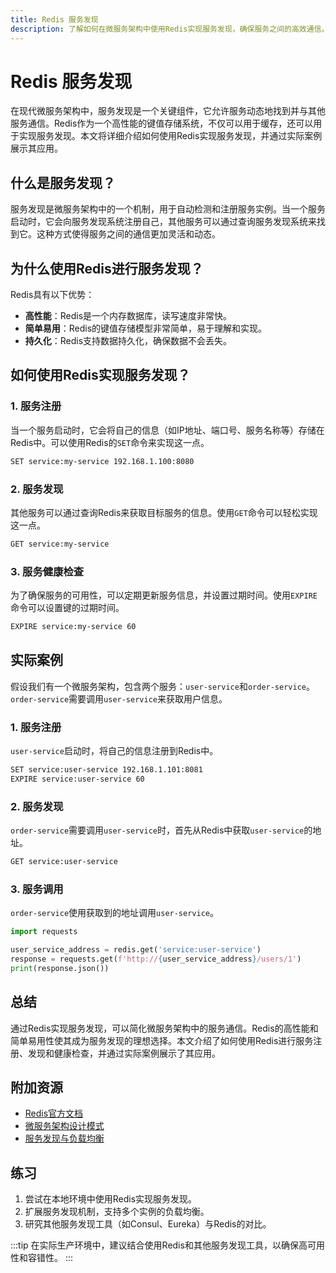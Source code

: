 ```yaml
---
title: Redis 服务发现
description: 了解如何在微服务架构中使用Redis实现服务发现，确保服务之间的高效通信。
---
```


# Redis 服务发现

在现代微服务架构中，服务发现是一个关键组件，它允许服务动态地找到并与其他服务通信。Redis作为一个高性能的键值存储系统，不仅可以用于缓存，还可以用于实现服务发现。本文将详细介绍如何使用Redis实现服务发现，并通过实际案例展示其应用。

## 什么是服务发现？

服务发现是微服务架构中的一个机制，用于自动检测和注册服务实例。当一个服务启动时，它会向服务发现系统注册自己，其他服务可以通过查询服务发现系统来找到它。这种方式使得服务之间的通信更加灵活和动态。

## 为什么使用Redis进行服务发现？

Redis具有以下优势：
- **高性能**：Redis是一个内存数据库，读写速度非常快。
- **简单易用**：Redis的键值存储模型非常简单，易于理解和实现。
- **持久化**：Redis支持数据持久化，确保数据不会丢失。

## 如何使用Redis实现服务发现？

### 1. 服务注册

当一个服务启动时，它会将自己的信息（如IP地址、端口号、服务名称等）存储在Redis中。可以使用Redis的`SET`命令来实现这一点。

```bash
SET service:my-service 192.168.1.100:8080
```

### 2. 服务发现

其他服务可以通过查询Redis来获取目标服务的信息。使用`GET`命令可以轻松实现这一点。

```bash
GET service:my-service
```

### 3. 服务健康检查

为了确保服务的可用性，可以定期更新服务信息，并设置过期时间。使用`EXPIRE`命令可以设置键的过期时间。

```bash
EXPIRE service:my-service 60
```

## 实际案例

假设我们有一个微服务架构，包含两个服务：`user-service`和`order-service`。`order-service`需要调用`user-service`来获取用户信息。

### 1. 服务注册

`user-service`启动时，将自己的信息注册到Redis中。

```bash
SET service:user-service 192.168.1.101:8081
EXPIRE service:user-service 60
```

### 2. 服务发现

`order-service`需要调用`user-service`时，首先从Redis中获取`user-service`的地址。

```bash
GET service:user-service
```

### 3. 服务调用

`order-service`使用获取到的地址调用`user-service`。

```python
import requests

user_service_address = redis.get('service:user-service')
response = requests.get(f'http://{user_service_address}/users/1')
print(response.json())
```

## 总结

通过Redis实现服务发现，可以简化微服务架构中的服务通信。Redis的高性能和简单易用性使其成为服务发现的理想选择。本文介绍了如何使用Redis进行服务注册、发现和健康检查，并通过实际案例展示了其应用。

## 附加资源

- [Redis官方文档](https://redis.io/documentation)
- [微服务架构设计模式](https://microservices.io/patterns/index.html)
- [服务发现与负载均衡](https://www.nginx.com/blog/service-discovery-in-a-microservices-architecture/)

## 练习

1. 尝试在本地环境中使用Redis实现服务发现。
2. 扩展服务发现机制，支持多个实例的负载均衡。
3. 研究其他服务发现工具（如Consul、Eureka）与Redis的对比。

:::tip
在实际生产环境中，建议结合使用Redis和其他服务发现工具，以确保高可用性和容错性。
:::
